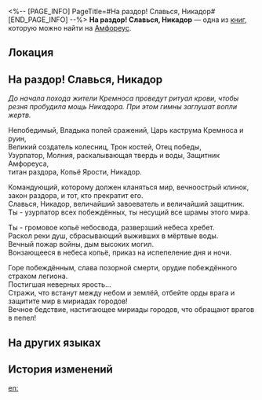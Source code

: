 <%-- [PAGE_INFO]
PageTitle=#На раздор! Славься, Никадор#
[END_PAGE_INFO] --%>
{{Дополнить}}
{{Книга Инфобокс
|id           = 448
|Название     = 
|Изображение  = Предмет Книга Амфореус 4.png
|Мир          = Амфореус
|Томов        = 1
|Автор        = <!--нужно добавить-->
|Описание     = Песнопения кремносцев во славу Никадора эхом отдаются в храме Раздора и на полях сражений.
|Том1         = {{tx}}
|Источник1    = {{tx|Отсутствует источник}}
|Персонажи    = 
|Фракции      = 
}}
'''На раздор! Славься, Никадор''' — одна из [[Книги|книг]], которую можно найти на [[Амфореус]].

==Локация==
{{Отметка карты|<!--название карты-->|<!--id отметки-->}}

==На раздор! Славься, Никадор==
''До начала похода жители Кремноса проведут ритуал крови, чтобы резня пробудила мощь Никадора. При этом гимны заглушат вопли жертв.''

Непобедимый, Владыка полей сражений, Царь каструма Кремноса и руин,<br />
Великий создатель колесниц, Трон костей, Отец победы,<br />
Узурпатор, Молния, раскалывающая твердь и воды, Защитник Амфореуса,<br />
титан раздора, Копьё Ярости, Никадор.

Командующий, которому должен кланяться мир, вечноострый клинок, закон раздора, и тот, кто прекратит его.<br />
Славься, Никадор, величайший завоеватель и величайший защитник.<br />
Ты - узурпатор всех побеждённых, ты несущий все шрамы этого мира.

Ты - громовое копьё небосвода, разверзший небеса хребет.<br />
Раскол реки душ, сбрасывающий выживших в мёртвые воды.<br />
Вечный пожар войны, дым высоких могил.<br />
Вонзающееся в небеса копьё, приказ на испепеление дня и ночи.

Горе побеждённым, слава позорной смерти, орудие побеждённого страхом легиона.<br />
Постигшая неверных ярость...<br />
Стражи, что встанут между небом и землёй, отбейте орды врага и защитите мир в мириадах городов!<br />
Вечное бедствие, настигающее мириады городов, что обращают врагов в пепел!

==На других языках==
{{На других языках
|en   = To Strife: Praise Nikador
|zhs  = 致纷争：礼赞尼卡多利
|zht  = 致紛爭：禮讚尼卡多利
|ja   = 紛争へ：ニカドリーを称えて
|ko   = 분쟁을 향해: 니카도르 예찬
|es   = Para el Conflicto: Alabado sea Nikador
|fr   = Au Conflit&nbsp;: Loué soit Nikador
|ru   = На раздор! Славься, Никадор
|th   = แด่ปฏิปักษ์: สรรเสริญ Nikador
|vi   = Gửi Titan Phân Tranh: Ca Ngợi Nikador
|de   = An den Zwist: Gelobt sei Nikador
|id   = Untuk Pertikaian: Puji Nikador
|pt   = Ao Conflito: Ode a Nikador
}}

==История изменений==
{{История изменений|3.5}}

[[en:]]